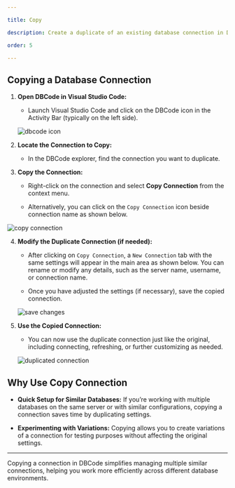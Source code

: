 ```yaml
---

title: Copy

description: Create a duplicate of an existing database connection in DBCode, allowing you to reuse connection settings or make slight modifications without starting from scratch.

order: 5

---
```


## Copying a Database Connection

1. **Open DBCode in Visual Studio Code:**
   - Launch Visual Studio Code and click on the DBCode icon in the Activity Bar (typically on the left side).

   ![dbcode icon](./dbcode-icon.png)

2. **Locate the Connection to Copy:**
   - In the DBCode explorer, find the connection you want to duplicate.

3. **Copy the Connection:**
   - Right-click on the connection and select **Copy Connection** from the context menu.

   - Alternatively, you can click on the `Copy Connection` icon beside connection name as shown below.

  ![copy connection](./copy-connection.png)

4. **Modify the Duplicate Connection (if needed):**
   - After clicking on `Copy Connection`, a `New Connection` tab with the same settings will appear in the main area as shown below. You can rename or modify any details, such as the server name, username, or connection name.

   - Once you have adjusted the settings (if necessary), save the copied connection.

   ![save changes](./save-changes.png)

5. **Use the Copied Connection:**
   - You can now use the duplicate connection just like the original, including connecting, refreshing, or further customizing as needed.

   ![duplicated connection](./duplicated-connection.png)

## Why Use Copy Connection

- **Quick Setup for Similar Databases:** If you’re working with multiple databases on the same server or with similar configurations, copying a connection saves time by duplicating settings.

- **Experimenting with Variations:** Copying allows you to create variations of a connection for testing purposes without affecting the original settings.

---

Copying a connection in DBCode simplifies managing multiple similar connections, helping you work more efficiently across different database environments.